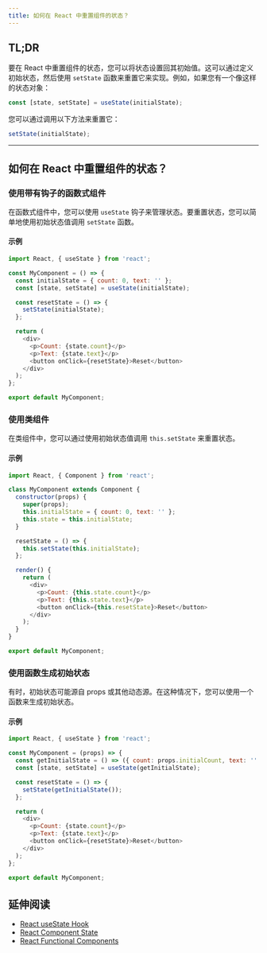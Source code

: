 ```yaml
---
title: 如何在 React 中重置组件的状态？
---
```


## TL;DR

要在 React 中重置组件的状态，您可以将状态设置回其初始值。这可以通过定义初始状态，然后使用 `setState` 函数来重置它来实现。例如，如果您有一个像这样的状态对象：

```javascript
const [state, setState] = useState(initialState);
```

您可以通过调用以下方法来重置它：

```javascript
setState(initialState);
```

***

## 如何在 React 中重置组件的状态？

### 使用带有钩子的函数式组件

在函数式组件中，您可以使用 `useState` 钩子来管理状态。要重置状态，您可以简单地使用初始状态值调用 `setState` 函数。

#### 示例

```javascript
import React, { useState } from 'react';

const MyComponent = () => {
  const initialState = { count: 0, text: '' };
  const [state, setState] = useState(initialState);

  const resetState = () => {
    setState(initialState);
  };

  return (
    <div>
      <p>Count: {state.count}</p>
      <p>Text: {state.text}</p>
      <button onClick={resetState}>Reset</button>
    </div>
  );
};

export default MyComponent;
```

### 使用类组件

在类组件中，您可以通过使用初始状态值调用 `this.setState` 来重置状态。

#### 示例

```javascript
import React, { Component } from 'react';

class MyComponent extends Component {
  constructor(props) {
    super(props);
    this.initialState = { count: 0, text: '' };
    this.state = this.initialState;
  }

  resetState = () => {
    this.setState(this.initialState);
  };

  render() {
    return (
      <div>
        <p>Count: {this.state.count}</p>
        <p>Text: {this.state.text}</p>
        <button onClick={this.resetState}>Reset</button>
      </div>
    );
  }
}

export default MyComponent;
```

### 使用函数生成初始状态

有时，初始状态可能源自 props 或其他动态源。在这种情况下，您可以使用一个函数来生成初始状态。

#### 示例

```javascript
import React, { useState } from 'react';

const MyComponent = (props) => {
  const getInitialState = () => ({ count: props.initialCount, text: '' });
  const [state, setState] = useState(getInitialState);

  const resetState = () => {
    setState(getInitialState());
  };

  return (
    <div>
      <p>Count: {state.count}</p>
      <p>Text: {state.text}</p>
      <button onClick={resetState}>Reset</button>
    </div>
  );
};

export default MyComponent;
```

## 延伸阅读

* [React useState Hook](https://reactjs.org/docs/hooks-state.html)
* [React Component State](https://reactjs.org/docs/state-and-lifecycle.html)
* [React Functional Components](https://reactjs.org/docs/components-and-props.html#function-and-class-components)
